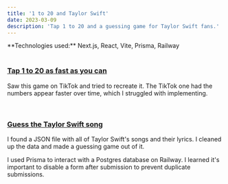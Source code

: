 ```yaml
---
title: '1 to 20 and Taylor Swift'
date: 2023-03-09
description: 'Tap 1 to 20 and a guessing game for Taylor Swift fans.'
---
```



<Note emoji="📟" type="technology">
  **Technologies used:** Next.js, React, Vite, Prisma, Railway
</Note>

<br /> 
<br /> 

### [Tap 1 to 20 as fast as you can](https://1to20.vercel.app/)

Saw this game on TikTok and tried to recreate it. The TikTok one had the numbers appear faster over time, which I struggled with implementing.

<br />

### [Guess the Taylor Swift song](https://tsguess.vercel.app/)

I found a JSON file with all of Taylor Swift's songs and their lyrics. I cleaned up the data and made a guessing game out of it.

I used Prisma to interact with a Postgres database on Railway. I learned it's important to disable a form after submission to prevent duplicate submissions.
